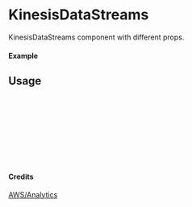 
<Meta of={KinesisDataStreams} title="AWS/Analytics/KinesisDataStreams" />

# KinesisDataStreams

KinesisDataStreams component with different props.

#### Example

<Canvas of={KinesisDataStreams.Primary} />

## Usage

```ts
import { KinesisDataStreams } from "yadl-ui";

const Example = () => {
  return (
      <KinesisDataStreams />
  );
};

export default Example;
```

#### Credits
[AWS/Analytics](https://aws-icons.com/)
